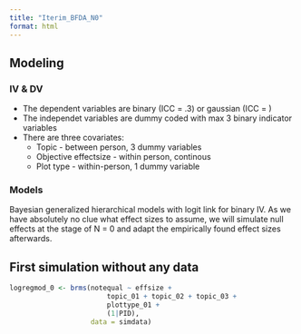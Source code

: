 ```yaml
---
title: "Iterim_BFDA_N0"
format: html
---
```


## Modeling
### IV & DV
* The dependent variables are binary (ICC = .3) or gaussian (ICC = )
* The independet variables are dummy coded with max 3 binary indicator variables
* There are three covariates:
    * Topic - between person, 3 dummy variables
    * Objective effectsize - within person, continous
    * Plot type - within-person, 1 dummy variable

### Models
Bayesian generalized hierarchical models with logit link for binary IV.
As we have absolutely no clue what effect sizes to assume, we will simulate null effects at the stage of N = 0 and adapt the empirically found effect sizes afterwards.

## First simulation without any data
```r
logregmod_0 <- brms(notequal ~ effsize + 
                        topic_01 + topic_02 + topic_03 + 
                        plottype_01 +
                        (1|PID),
                    data = simdata)
```

